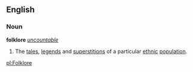 ==English==
===Noun===
{{wikipedia}}
'''folklore''' ''[[uncountable]]''
#The [[tale]]s, [[legend]]s and [[superstition]]s of a particular [[ethnic]] [[population]].

[[pl:Folklore]]